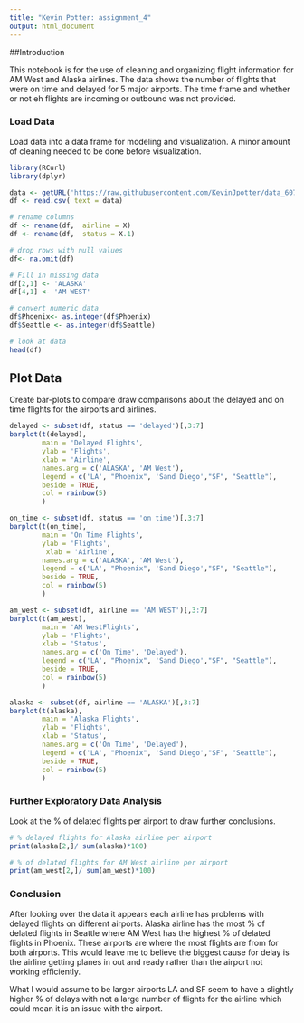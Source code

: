 ```yaml
---
title: "Kevin Potter: assignment_4"
output: html_document
---
```


##Introduction

This notebook is for the use of cleaning and organizing flight information for AM West and Alaska airlines. The data shows the number of flights that were on time and delayed for 5 major airports. The time frame  and whether or not eh flights are incoming or outbound was not provided.


### Load Data

Load data into a data frame for modeling and visualization. A minor amount of cleaning needed to be done before visualization. 

```r
library(RCurl)
library(dplyr)
```


```r


data <- getURL('https://raw.githubusercontent.com/KevinJpotter/data_607/master/data/flights%20sample%20-%20data%20606%20-%20Sheet1.csv')
df <- read.csv( text = data)

# rename columns
df <- rename(df,  airline = X)
df <- rename(df,  status = X.1)

# drop rows with null values
df<- na.omit(df)

# Fill in missing data
df[2,1] <- 'ALASKA'
df[4,1] <- 'AM WEST'

# convert numeric data
df$Phoenix<- as.integer(df$Phoenix)
df$Seattle <- as.integer(df$Seattle)

# look at data
head(df)
```



## Plot Data 

Create bar-plots to compare draw comparisons about the delayed and on time flights for the airports and airlines.


```r
delayed <- subset(df, status == 'delayed')[,3:7]
barplot(t(delayed), 
        main = 'Delayed Flights',
        ylab = 'Flights',
        xlab = 'Airline',
        names.arg = c('ALASKA', 'AM West'),
        legend = c('LA', "Phoenix", 'Sand Diego',"SF", "Seattle"),
        beside = TRUE,
        col = rainbow(5)
        )
```

```r
on_time <- subset(df, status == 'on time')[,3:7]
barplot(t(on_time), 
        main = 'On Time Flights',
        ylab = 'Flights',
         xlab = 'Airline',
        names.arg = c('ALASKA', 'AM West'),
        legend = c('LA', "Phoenix", 'Sand Diego',"SF", "Seattle"),
        beside = TRUE,
        col = rainbow(5)
        )
```
```r
am_west <- subset(df, airline == 'AM WEST')[,3:7]
barplot(t(am_west), 
        main = 'AM WestFlights',
        ylab = 'Flights',
        xlab = 'Status',
        names.arg = c('On Time', 'Delayed'),
        legend = c('LA', "Phoenix", 'Sand Diego',"SF", "Seattle"),
        beside = TRUE,
        col = rainbow(5)
        )
```

```r
alaska <- subset(df, airline == 'ALASKA')[,3:7]
barplot(t(alaska), 
        main = 'Alaska Flights',
        ylab = 'Flights',
        xlab = 'Status',
        names.arg = c('On Time', 'Delayed'),
        legend = c('LA', "Phoenix", 'Sand Diego',"SF", "Seattle"),
        beside = TRUE,
        col = rainbow(5)
        )
```
### Further Exploratory Data Analysis 

Look at the % of delated flights per airport to draw further conclusions.

```r
# % delayed flights for Alaska airline per airport
print(alaska[2,]/ sum(alaska)*100)

# % of delated flights for AM West airline per airport
print(am_west[2,]/ sum(am_west)*100)
```

### Conclusion

After looking over the data it appears each airline has problems with delayed flights on different airports. Alaska airline has the most % of delated flights in Seattle where AM West has the highest % of delated flights in Phoenix. These airports are where the most flights are from for both airports. This would leave me to believe the biggest cause for delay is the airline getting planes in out and ready rather than the airport not working efficiently. 

What I would assume to be larger airports LA and SF seem to have a slightly higher % of delays with not a large number of flights for the airline which could mean it is an issue with the airport.